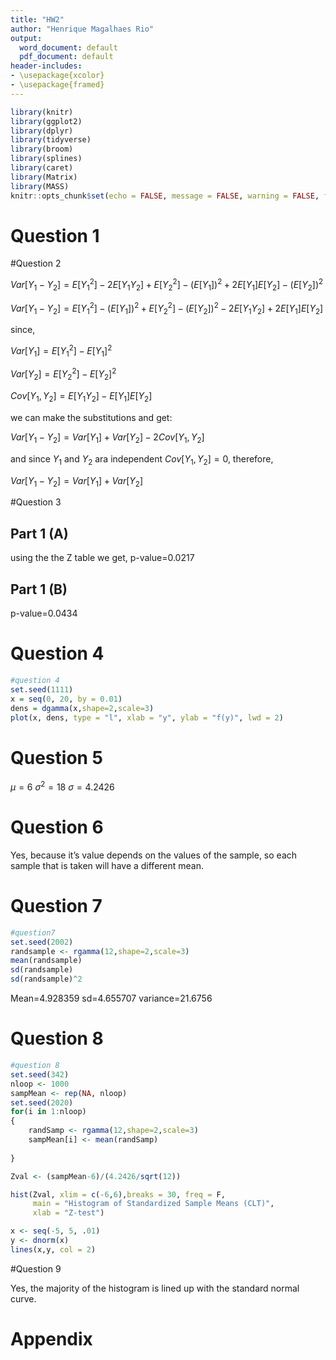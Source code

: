 ```yaml
---
title: "HW2"
author: "Henrique Magalhaes Rio"
output:
  word_document: default
  pdf_document: default
header-includes:
- \usepackage{xcolor}
- \usepackage{framed}
---
```

<!-- STUDENTS: change the "title" and "author above"
DO NOT EDIT THE SECTION BELOW -->
\colorlet{shadecolor}{gray!10}

```r
library(knitr)
library(ggplot2)
library(dplyr)
library(tidyverse)
library(broom)
library(splines)
library(caret)
library(Matrix)
library(MASS)
knitr::opts_chunk$set(echo = FALSE, message = FALSE, warning = FALSE, fig.width = 4, fig.height = 4, tidy = TRUE)
```
\newcommand{\answerstart}{ \colorlet{shadecolor}{orange!20}
\begin{shaded} }
\newcommand{\answerend}{  \end{shaded} \colorlet{shadecolor}{gray!10}}
<!-- STUDENTS: DO NOT EDIT THE SECTION ABOVE 
start here, insert homework below -->

# Question 1








#Question 2 

$Var[Y_1-Y_2]=E[Y_1^2]-2E[Y_1Y_2]+E[Y_2^2]−(E[Y_1])^2+2E[Y_1]E[Y_2]−(E[Y_2])^2$

$Var[Y_1-Y_2]=E[Y_1^2]−(E[Y_1])^2+E[Y_2^2]−(E[Y_2])^2-2E[Y_1Y_2]+2E[Y_1]E[Y_2]$

since,

$Var[Y_1]=E[Y_1^2]-E[Y_1]^2$

$Var[Y_2]=E[Y_2^2]-E[Y_2]^2$

$Cov[Y_1,Y_2]=E[Y_1Y_2]-E[Y_1]E[Y_2]$

we can make the substitutions and get:

$Var[Y_1-Y_2]=Var[Y_1]+Var[Y_2]-2Cov[Y_1,Y_2]$

and since $Y_1$ and $Y_2$ ara independent $Cov[Y_1,Y_2]=0$, therefore,

$Var[Y_1-Y_2]=Var[Y_1]+Var[Y_2]$



#Question 3

## Part 1 (A)
using the the Z table we get,
p-value=0.0217

## Part 1 (B)

p-value=0.0434



# Question 4


```r
#question 4
set.seed(1111)
x = seq(0, 20, by = 0.01)
dens = dgamma(x,shape=2,scale=3)
plot(x, dens, type = "l", xlab = "y", ylab = "f(y)", lwd = 2)
```



# Question 5

$\mu=6$
$\sigma^2=18$
$\sigma=4.2426$


# Question 6

Yes, because it's value depends on the values of the sample, so each sample that is taken will have a different mean.

# Question 7

```r
#question7
set.seed(2002)
randsample <- rgamma(12,shape=2,scale=3)
mean(randsample)
sd(randsample)
sd(randsample)^2

```

Mean=4.928359
sd=4.655707
variance=21.6756



# Question 8

```r

#question 8
set.seed(342)
nloop <- 1000
sampMean <- rep(NA, nloop)
set.seed(2020)
for(i in 1:nloop)
{
	randSamp <- rgamma(12,shape=2,scale=3)
	sampMean[i] <- mean(randSamp)
	
}

Zval <- (sampMean-6)/(4.2426/sqrt(12))

hist(Zval, xlim = c(-6,6),breaks = 30, freq = F, 
     main = "Histogram of Standardized Sample Means (CLT)", 
     xlab = "Z-test")

x <- seq(-5, 5, .01)
y <- dnorm(x)
lines(x,y, col = 2)

```



#Question 9


Yes, the majority of the histogram is lined up with the standard normal curve.



# Appendix

```r

```

